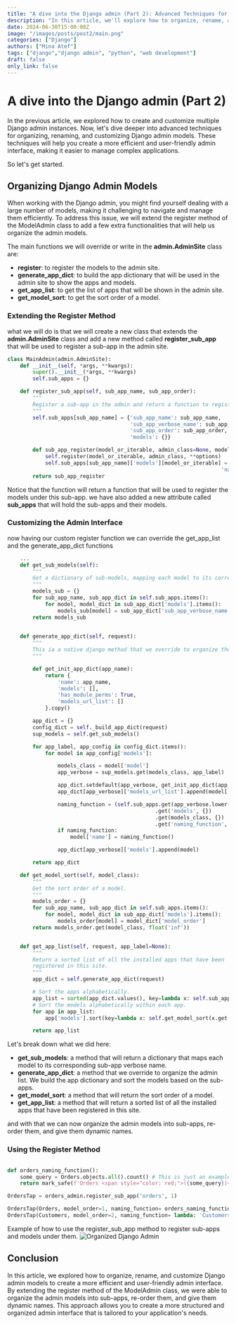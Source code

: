 ```yaml
---
title: "A dive into the Django admin (Part 2): Advanced Techniques for Organizing, Renaming, and Customizing Admin Models."
description: "In this article, we'll explore how to organize, rename, and customize Django admin models to create a more efficient and user-friendly admin interface."
date: 2024-06-30T15:00:00Z
image: "/images/posts/post2/main.png"
categories: ["Django"]
authors: ["Mina Atef"]
tags: ["django","django admin", "python", "web development"]
draft: false
only_link: false
---
```


# A dive into the Django admin (Part 2)
In the previous article, we explored how to create and customize multiple Django admin instances. Now, let's dive deeper into advanced techniques for organizing, renaming, and customizing Django admin models. These techniques will help you create a more efficient and user-friendly admin interface, making it easier to manage complex applications.

So let's get started.

## Organizing Django Admin Models
When working with the Django admin, you might find yourself dealing with a large number of models, making it challenging to navigate and manage them efficiently. To address this issue, we will extend the register method of the ModelAdmin class to add a few extra functionalities that will help us organize the admin models.

The main functions we will override or write in the **admin.AdminSite** class are:
- **register**: to register the models to the admin site.
- **generate_app_dict**: to build the app dictionary that will be used in the admin site to show the apps and models.
- **get_app_list**: to get the list of apps that will be shown in the admin site.
- **get_model_sort**: to get the sort order of a model.

### Extending the Register Method
what we will do is that we will create a new class that extends the **admin.AdminSite** class and add a new method called **register_sub_app** that will be used to register a sub-app in the admin site.

```python
class MainAdmin(admin.AdminSite):
    def __init__(self, *args, **kwargs):
        super().__init__(*args, **kwargs)
        self.sub_apps = {}

    def register_sub_app(self, sub_app_name, sub_app_order):
        """
        Register a sub-app in the admin and return a function to register models under this sub-app.
        """
        self.sub_apps[sub_app_name] = {'sub_app_name': sub_app_name,
                                       'sub_app_verbose_name': sub_app_name.replace('_', ' ').title(),
                                       'sub_app_order': sub_app_order,
                                       'models': {}}

        def sub_app_register(model_or_iterable, admin_class=None, model_order=None, naming_function=None, **options):
            self.register(model_or_iterable, admin_class, **options)
            self.sub_apps[sub_app_name]['models'][model_or_iterable] = {'model_order': model_order,
                                                                    'naming_function': naming_function}
        return sub_app_register
```

Notice that the function will return a function that will be used to register the models under this sub-app. we have also added a new attribute called **sub_apps** that will hold the sub-apps and their models.


### Customizing the Admin Interface

now having our custom register function we can override the get_app_list and the generate_app_dict functions

```python
    ...
    def get_sub_models(self):
        """
        Get a dictionary of sub-models, mapping each model to its corresponding sub-app verbose name.
        """
        models_sub = {}
        for sub_app_name, sub_app_dict in self.sub_apps.items():
            for model, model_dict in sub_app_dict['models'].items():
                models_sub[model] = sub_app_dict['sub_app_verbose_name']
        return models_sub

    
    def generate_app_dict(self, request):
        """
        This ia a native django method that we override to organize the admin list
        """

        def get_init_app_dict(app_name):
            return {
                'name': app_name,
                'models': [],
                'has_module_perms': True,
                'models_url_list': []
            }.copy()

        app_dict = {}
        config_dict = self._build_app_dict(request)
        sup_models = self.get_sub_models()

        for app_label, app_config in config_dict.items():
            for model in app_config['models']:

                models_class = model['model']
                app_verbose = sup_models.get(models_class, app_label)

                app_dict.setdefault(app_verbose, get_init_app_dict(app_verbose))
                app_dict[app_verbose]['models_url_list'].append(model['admin_url'])

                naming_function = (self.sub_apps.get(app_verbose.lower(), {})
                                               .get('models', {})
                                               .get(models_class, {})
                                               .get('naming_function', None))
                if naming_function:
                    model['name'] = naming_function()

                app_dict[app_verbose]['models'].append(model)

        return app_dict    

    def get_model_sort(self, model_class):
        """
        Get the sort order of a model.
        """
        models_order = {}
        for sub_app_name, sub_app_dict in self.sub_apps.items():
            for model, model_dict in sub_app_dict['models'].items():
                models_order[model] = model_dict['model_order']
        return models_order.get(model_class, float('inf'))


    def get_app_list(self, request, app_label=None):
        """
        Return a sorted list of all the installed apps that have been
        registered in this site.
        """
        app_dict = self.generate_app_dict(request)

        # Sort the apps alphabetically.
        app_list = sorted(app_dict.values(), key=lambda x: self.sub_apps.get(x['name'], {}).get('sub_app_order', float('inf')))
        # Sort the models alphabetically within each app.
        for app in app_list:
            app['models'].sort(key=lambda x: self.get_model_sort(x.get('model', None)))

        return app_list
```

Let's break down what we did here:
- **get_sub_models**: a method that will return a dictionary that maps each model to its corresponding sub-app verbose name.
- **generate_app_dict**: a method that we override to organize the admin list. We build the app dictionary and sort the models based on the sub-apps.
- **get_model_sort**: a method that will return the sort order of a model.
- **get_app_list**: a method that will return a sorted list of all the installed apps that have been registered in this site.

and with that we can now organize the admin models into sub-apps, re-order them, and give them dynamic names.

### Using the Register Method
```python

def orders_naming_function():
    some_query = Orders.objects.all().count() # This is just an example, you can use any query you want
    return mark_safe(f'Orders <span style="color: red;">({some_query})</span>')

OrdersTap = orders_admin.register_sub_app('orders', 1)

OrdersTap(Orders, model_order=1, naming_function= orders_naming_function)
OrdersTap(Customers, model_order=2, naming_function= lambda: 'Customers')

```
Example of how to use the register_sub_app method to register sub-apps and models under them.
![Organized Django Admin](/images/posts/post2/renaming_example.png)


## Conclusion
In this article, we explored how to organize, rename, and customize Django admin models to create a more efficient and user-friendly admin interface. By extending the register method of the ModelAdmin class, we were able to organize the admin models into sub-apps, re-order them, and give them dynamic names. This approach allows you to create a more structured and organized admin interface that is tailored to your application's needs.